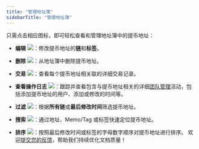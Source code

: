 ```yaml
---
title: "管理地址簿"
sidebarTitle: "管理地址簿"
---
```


只需点击相应图标，即可轻松查看和管理地址簿中的提币地址：

- **编辑** <img src="/cn/images/common/icon_edit.svg" className="icon"/>：修改提币地址的**链**和**标签**。

- **删除** <img src="/cn/images/common/icon_delete.svg" className="icon"/>：从地址簿中删除提币地址。

- **交易** <img src="/cn/images/common/icon_view_transactions.svg" className="icon"/>：查看每个提币地址相关联的详细交易记录。

- **查看操作日志** <img src="/cn/images/common/icon_view_operation_log.svg" className="icon"/>：跟踪并查看包含与提币地址相关的详细[团队管理](/cn/portal/organization/introduction)活动，包括添加提币地址的用户、添加或修改的时间等。

- **过滤** <img src="/cn/images/common/icon_filter_cn.svg" className="icon"/>：根据**所有链**或**最后修改时间**筛选提币地址。

- **搜索** <img src="/cn/images/common/icon_search.svg" className="icon"/>：通过地址、Memo/Tag 或标签快速定位提币地址。

- **排序** <img src="/cn/images/common/icon_sort_cn.svg" className="icon"/>：按照最后修改时间或标签的字母数字顺序对提币地址进行排序。
<Tip>欢迎[提交您的反馈](https://forms.zohopublic.com/cobo/form/DocumentFeedbackForm/formperma/QvLOhxJv1_JMsJ-1dleZ8Itb_7rzN-LtgvsDdxosoVI?referrername=manuals)，帮助我们持续优化文档质量！</Tip>